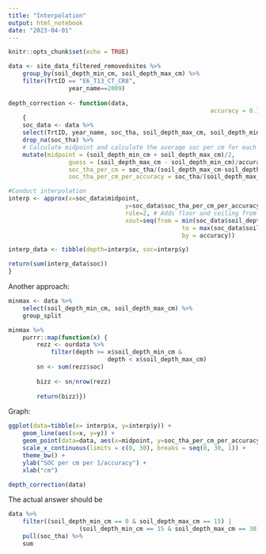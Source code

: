 ```yaml
---
title: "Interpolation"
output: html_notebook
date: "2023-04-01"
---
```


```r
knitr::opts_chunk$set(echo = TRUE)
```

```r
data <- site_data_filtered_removedsites %>%
	group_by(soil_depth_min_cm, soil_depth_max_cm) %>%
	filter(TrtID == "E6_T13_CT_CR8",
				 year_name==2009)
	
depth_correction <- function(data,
														 accuracy = 0.125) # How many cm's per interpolated result
	{
	soc_data <- data %>%
	select(TrtID, year_name, soc_tha, soil_depth_max_cm, soil_depth_min_cm) %>%
	drop_na(soc_tha) %>%
	# Calculate midpoint and calculate the average soc per cm for each measurement depth
	mutate(midpoint = (soil_depth_min_cm + soil_depth_max_cm)/2,
				 guess = (soil_depth_max_cm - soil_depth_min_cm)/accuracy,
				 soc_tha_per_cm = soc_tha/(soil_depth_max_cm-soil_depth_min_cm),
				 soc_tha_per_cm_per_accuracy = soc_tha/(soil_depth_max_cm-soil_depth_min_cm)/(1/accuracy))

#Conduct interpolation
interp <- approx(x=soc_data$midpoint,
								 y=soc_data$soc_tha_per_cm_per_accuracy,
								 rule=2, # Adds floor and ceiling from lowest and highest y values
								 xout=seq(from = min(soc_data$soil_depth_min_cm),
								 				 to = max(soc_data$soil_depth_max_cm)-accuracy,
								 				 by = accuracy))

interp_data <- tibble(depth=interp$x, soc=interp$y)

return(sum(interp_data$soc))
}

```


Another approach:

``` r
minmax <- data %>%
	select(soil_depth_min_cm, soil_depth_max_cm) %>%
	group_split

minmax %>%
	purrr::map(function(x) {
		rezz <- ourdata %>%
			filter(depth >= x$soil_depth_min_cm &
						 	depth < x$soil_depth_max_cm)
		sn <- sum(rezz$soc)
		
		bizz <- sn/nrow(rezz)
		
		return(bizz)})

```

Graph:
```r
ggplot(data=tibble(x= interp$x, y=interp$y)) +
	geom_line(aes(x=x, y=y)) +
	geom_point(data=data, aes(x=midpoint, y=soc_tha_per_cm_per_accuracy)) +
	scale_x_continuous(limits = c(0, 30), breaks = seq(0, 30, 1)) +
	theme_bw() +
	ylab("SOC per cm per 1/accuracy") +
	xlab("cm")
```

```r
depth_correction(data)
```

The actual answer should be
```r
data %>%
	filter((soil_depth_min_cm == 0 & soil_depth_max_cm == 15) |
				 	(soil_depth_min_cm == 15 & soil_depth_max_cm == 30)) %>%
	pull(soc_tha) %>%
	sum
```
